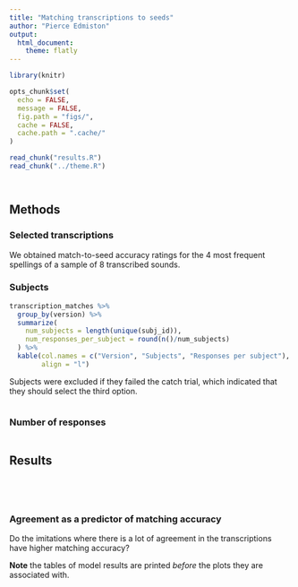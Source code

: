 ```yaml
---
title: "Matching transcriptions to seeds"
author: "Pierce Edmiston"
output:
  html_document:
    theme: flatly
---
```


```r
library(knitr)

opts_chunk$set(
  echo = FALSE,
  message = FALSE,
  fig.path = "figs/",
  cache = FALSE,
  cache.path = ".cache/"
)

read_chunk("results.R")
read_chunk("../theme.R")
```

```r
```

```r
```

## Methods

### Selected transcriptions

We obtained match-to-seed accuracy ratings for the 4 most frequent spellings
of a sample of 8 transcribed sounds.

### Subjects

```r
transcription_matches %>%
  group_by(version) %>%
  summarize(
    num_subjects = length(unique(subj_id)),
    num_responses_per_subject = round(n()/num_subjects)
  ) %>%
  kable(col.names = c("Version", "Subjects", "Responses per subject"),
        align = "l")
```

Subjects were excluded if they failed the catch trial, which indicated
that they should select the third option.

```r
```

### Number of responses

```r
```

## Results

```r
```

```r
```

```r
```

```r
```

### Agreement as a predictor of matching accuracy

Do the imitations where there is a lot of agreement in the transcriptions have higher matching accuracy?

**Note** the tables of model results are printed _before_ the plots they are associated with.

```r
```